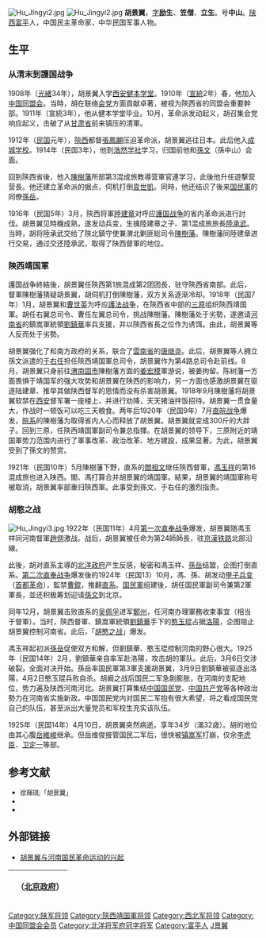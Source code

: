 [[File:Hu_JIngyi2.jpg|thumb]]
[[File:Hu_Jingyi2.jpg|thumb]]
'''胡景翼'''{{BD|1892年||1925年|catIdx=H}}，[[表字|字]]'''励生'''、'''笠僧'''、'''立生'''。号'''中山'''。[[陕西|陕西]][[富平|富平]]人，中国民主革命家，中华民国军事人物。

== 生平 ==
=== 从清末到護国战争 ===
1908年（[[光緒|光緒]]34年），胡景翼入学[[西安市|西安]][[健本学堂|健本学堂]]。1910年（[[宣統|宣統]]2年）春，他加入[[中国同盟会|中国同盟会]]。当時，胡在联络[[会党|会党]]方面貢献卓著，被视为陝西省的同盟会重要幹部。1911年（宣統3年），他从健本学堂毕业。10月，革命派发动起义，胡召集会党响应起义，击破了从[[甘肃省|甘肃省]]前来镇压的清軍。

1912年（[[民国紀元|民国]]元年），[[陝西省_(中華民国)|陝西]]都督[[張鳳翽|張鳳翽]]压迫革命派，胡景翼逃往日本。此后他入[[成城学校|成城学校]]。1914年（民国3年），他到[[浩然学社|浩然学社]]学习，归国前他和[[孫文|孫文]]（孫中山）会面。

回到陝西省後，他入[[陳樹藩|陳樹藩]]所部第3混成旅教導营軍官連学习，此後他升任遊撃营营長。他还建立革命派的据点，伺机打倒[[袁世凱|袁世凱]]。同時，他还结识了後来[[国民軍|国民軍]]的同僚[[孫岳|孫岳]]。

1916年（民国5年）3月，陝西将軍[[陸建章|陸建章]]对呼应[[護国战争|護国战争]]的省内革命派进行討伐。胡景翼见時機成熟，遂发动兵变，生擒陸建章之子、第1混成旅旅長[[陸承武|陸承武]]。当時，胡将陸承武交给了陝北鎮守使兼渭北剿匪総司令[[陳樹藩|陳樹藩]]。陳樹藩同陸建章进行交易，通过交还陸承武，取得了陕西督軍的地位。

=== 陝西靖国軍 ===
護国战争終結後，胡景翼任陝西第1旅混成第2团团長，驻守陝西省南部。此后，督軍陳樹藩猜疑胡景翼，胡伺机打倒陳樹藩，双方关系逐渐冷却。1918年（民国7年）1月，胡景翼和[[曹世英|曹世英]]为呼应[[護法战争|護法战争]]，在陝西省中部的[[三原|三原]]组织陝西靖国軍。胡任右翼总司令、曹任左翼总司令，挑战陳樹藩。陳樹藩处于劣勢，遂邀请[[河南省_(中華民国)|河南省]]的鎮嵩軍統領[[劉鎮華|劉鎮華]]率兵支援，并以陝西省長之位作为诱饵。由此，胡景翼等人反而处于劣勢。

胡景翼强化了和南方政府的关系，联合了[[雲南省|雲南省]]的[[唐继尧|唐继尧]]。此后，胡景翼等人拥立孫文派遣的[[于右任|于右任]]担任陝西靖国軍总司令，胡景翼作为第4路总司令赴前线。8月，胡景翼只身前往[[渭南|渭南]][[固市|固市]]陳樹藩方面的[[姜宏模|姜宏模]]軍游说，被姜拘留。陈树藩一方面畏惧于靖国军的强大攻势和胡景翼在陕西的影响力，另一方面也感激胡景翼在驱逐陆建章、推举其做陕西督军的恩情而没有杀害胡景翼。1918年9月陳樹藩将胡景翼软禁在[[西安|西安]]督军署一座楼上，并进行劝降，天天猪油拌饭招待。胡景翼一贯食量大，作战时一顿饭可以吃三天粮食。两年后1920年（民国9年）7月[[直皖战争|直皖战争]]爆发，[[皖系|皖系]]的陳樹藩为取得省内人心而释放了胡景翼。胡景翼就变成300斤的大胖子。回到三原，任陝西靖国軍副司令兼总指揮。在胡景翼的领导下，三原附近的靖国軍势力范围内进行了軍事改革、政治改革、地方建設，成果显著。为此，胡景翼受到了孫文的赞赏。

1921年（民国10年）5月陳樹藩下野，直系的[[閻相文|閻相文]]继任陝西督軍，[[馮玉祥|馮玉祥]]的第16混成旅也进入陕西。閻、馮打算合并胡景翼的靖国軍。結果，胡景翼的靖国軍称号被取消，胡景翼率部重归陝西軍。此事受到孫文、于右任的激烈指责。

=== 胡憨之战 ===
[[File:Hu_Jingyi3.jpg|thumb]]
1922年（民国11年）4月[[第一次直奉战争|第一次直奉战争]]爆发，胡景翼随馮玉祥同河南督軍[[趙倜|趙倜]]激战。战后，胡景翼被任命为第24師師長，驻[[京漢铁路|京漢铁路]]北部沿線。

此後，胡对直系主導的[[北洋政府|北洋政府]]产生反感，秘密和馮玉祥、[[孫岳|孫岳]]结盟，企图打倒直系。[[第二次直奉战争|第二次直奉战争]]爆发後的1924年（民国13）10月，馮、孫、胡发动[[甲子兵变|甲子兵变]]（[[北京政变_(1924年)|首都革命]]），監禁[[曹錕|曹錕]]，推翻[[直系|直系]]。[[国民軍|国民軍]]组建後，胡任国民軍副司令兼第2軍軍長，並还积极筹划迎请[[孫文|孫文]]到北京。

同年12月，胡景翼击败直系的[[吴佩孚|吴佩孚]]进军[[鄭州市|鄭州]]，任河南办理軍務收束事宜（相当于督軍）。当时，陝西督軍、鎮嵩軍統領[[劉鎮華|劉鎮華]]手下的[[憨玉琨|憨玉琨]]占据[[洛陽市|洛陽]]，企图阻止胡景翼控制河南省。此后，「[[胡憨之战|胡憨之战]]」爆发。

馮玉祥起初派[[孫岳|孫岳]]促使双方和解，但劉鎮華、憨玉琨控制河南的野心很大。1925年（民国14年）2月，劉鎮華亲自率军赴洛陽，攻击胡的軍队。此后，3月6日交涉破裂，全面对决开始。孫岳率国民軍第3軍支援胡景翼，3月9日劉鎮華被驱逐出洛陽，4月2日憨玉琨兵败自杀。胡阚之战后国民二军急剧膨胀，在河南的支配地位，势力遍及陕西河南河北。胡景翼打算集结[[中国国民党|中国国民党]]、[[中国共产党|中国共产党]]等各种政治勢力在河南省实施新政。中国国民党内对国民二军抱有很大希望，将之看成国民党自己的队伍，甚至派出大量党员和军校生充实该队伍。

1925年（民国14年）4月10日，胡景翼突然病逝。享年34岁（滿32歳）。胡的地位由其心腹[[岳維峻|岳維峻]]继承。但岳维俊接管国民二军后，很快被[[镇嵩军|镇嵩军]]打崩，仅余[[李虎臣|李虎臣]]、[[卫定一|卫定一]]等部。

== 参考文献 ==
{{commonscat|Hu Jingyi}}
* <span style="font-size:90%;">徐輝琪;「胡景翼」{{Cite book<!--|和書-->|author = [[中国社会科学院|中国社会科学院]]近代史研究所|title = 民国人物伝 第7巻|year = 1993|publisher = [[中華書局|中華書局]]|isbn = 7-101-01052-0}}</span>
* <span style="font-size:90%;">{{Cite book<!--|和書-->|author = 徐友春主編|title = 民国人物大辞典 増訂版|year = 2007|publisher = 河北人民出版社|isbn = 978-7-202-03014-1}}</span>
* <span style="font-size:90%;">{{Cite book<!--|和書-->|author = 劉寿林等編|title = 民国職官年表|year = 1995|publisher = 中華書局|isbn = 7-101-01320-1}}</span>

==外部链接==
*[https://web.archive.org/web/20110218102722/http://www.hnsc.com.cn/news/2008/02/18/264368.html 胡景翼与河南国民革命运动的兴起]


{| class="wikitable" style="margin:0 auto"
|- 
!　{{CHN1912}}（[[中华民国北京政府|北京政府]]）
{{先代次代|[[河南省_(中華民国)|河南]]办理軍務收束事宜<br>（河南督办）|<small>1924年12月 - 1925年4月</small>|[[张福来|张福来]]（河南督理）|[[岳維峻|岳維峻]]}}
|}

{{河南行政长官|北}}
{{DEFAULTSORT:H}}
[[Category:陕军将领|Category:陕军将领]]
[[Category:陝西靖国軍将领|Category:陝西靖国軍将领]]
[[Category:西北军将领|Category:西北军将领]]
[[Category:中国同盟会会员|Category:中国同盟会会员]]
[[Category:北洋将军府冠字将军|Category:北洋将军府冠字将军]]
[[Category:富平人|Category:富平人]]
[[Category:胡姓|J景翼]]